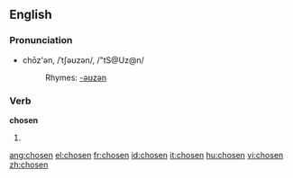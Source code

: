 ==English==

===Pronunciation===
*chōz'ən, /ˈtʃəʊzən/, /"tS@Uz@n/
*:Rhymes: [[Rhymes:English:-əʊzən|-əʊzən]]

===Verb===
'''chosen'''
# {{past participle of|choose}}

[[ang:chosen]]
[[el:chosen]]
[[fr:chosen]]
[[id:chosen]]
[[it:chosen]]
[[hu:chosen]]
[[vi:chosen]]
[[zh:chosen]]